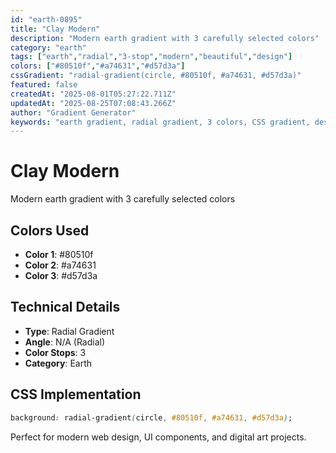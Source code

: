 ```yaml
---
id: "earth-0895"
title: "Clay Modern"
description: "Modern earth gradient with 3 carefully selected colors"
category: "earth"
tags: ["earth","radial","3-stop","modern","beautiful","design"]
colors: ["#80510f","#a74631","#d57d3a"]
cssGradient: "radial-gradient(circle, #80510f, #a74631, #d57d3a)"
featured: false
createdAt: "2025-08-01T05:27:22.711Z"
updatedAt: "2025-08-25T07:08:43.266Z"
author: "Gradient Generator"
keywords: "earth gradient, radial gradient, 3 colors, CSS gradient, design, #80510f, #a74631, #d57d3a"
---
```


# Clay Modern

Modern earth gradient with 3 carefully selected colors

## Colors Used
- **Color 1**: #80510f
- **Color 2**: #a74631
- **Color 3**: #d57d3a

## Technical Details
- **Type**: Radial Gradient
- **Angle**: N/A (Radial)
- **Color Stops**: 3
- **Category**: Earth

## CSS Implementation
```css
background: radial-gradient(circle, #80510f, #a74631, #d57d3a);
```

Perfect for modern web design, UI components, and digital art projects.
